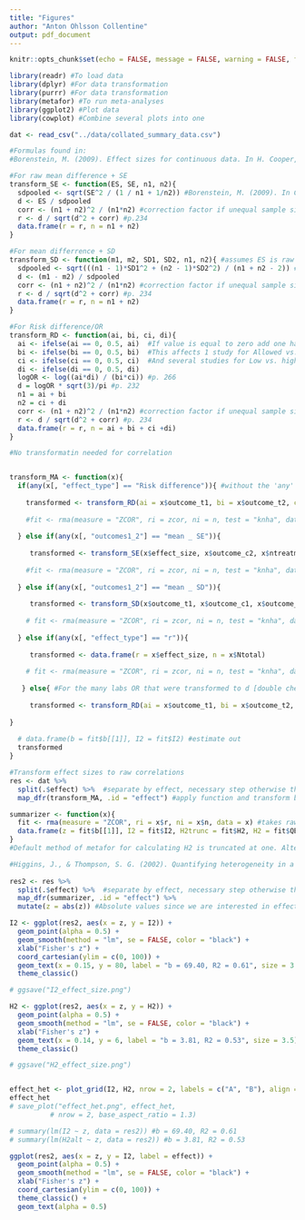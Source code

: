 ```yaml
---
title: "Figures"
author: "Anton Ohlsson Collentine"
output: pdf_document
---
```


```r
knitr::opts_chunk$set(echo = FALSE, message = FALSE, warning = FALSE, fig.width = 6, fig.asp = 1.3)
```

```r
library(readr) #To load data
library(dplyr) #For data transformation
library(purrr) #For data transformation
library(metafor) #To run meta-analyses
library(ggplot2) #Plot data
library(cowplot) #Combine several plots into one

dat <- read_csv("../data/collated_summary_data.csv")
```

```r
#Formulas found in: 
#Borenstein, M. (2009). Effect sizes for continuous data. In H. Cooper, L. V. Hedges, & J. C. Valentine (Eds.), The handbook of research synthesis and meta-analysis (2nd ed., pp. 221-235). New York: Russell Sage Foundation.

#For raw mean difference + SE
transform_SE <- function(ES, SE, n1, n2){ 
  sdpooled <- sqrt(SE^2 / (1 / n1 + 1/n2)) #Borenstein, M. (2009). In Cooper & Hedges. p. 224
  d <- ES / sdpooled
  corr <- (n1 + n2)^2 / (n1*n2) #correction factor if unequal sample sizes. p.234
  r <- d / sqrt(d^2 + corr) #p.234
  data.frame(r = r, n = n1 + n2)
}

#For mean differrence + SD
transform_SD <- function(m1, m2, SD1, SD2, n1, n2){ #assumes ES is raw mean difference
  sdpooled <- sqrt(((n1 - 1)*SD1^2 + (n2 - 1)*SD2^2) / (n1 + n2 - 2)) #page 226. 
  d <- (m1 - m2) / sdpooled
  corr <- (n1 + n2)^2 / (n1*n2) #correction factor if unequal sample sizes, p.234
  r <- d / sqrt(d^2 + corr) #p. 234
  data.frame(r = r, n = n1 + n2)
}

#For Risk difference/OR
transform_RD <- function(ai, bi, ci, di){
  ai <- ifelse(ai == 0, 0.5, ai)  #If value is equal to zero add one half so as to not divide by zero
  bi <- ifelse(bi == 0, 0.5, bi)  #This affects 1 study for Allowed vs. forbidden
  ci <- ifelse(ci == 0, 0.5, ci)  #And several studies for Low vs. high category scales
  di <- ifelse(di == 0, 0.5, di)
  logOR <- log((ai*di) / (bi*ci)) #p. 266
  d = logOR * sqrt(3)/pi #p. 232
  n1 = ai + bi
  n2 = ci + di
  corr <- (n1 + n2)^2 / (n1*n2) #correction factor if unequal sample sizes, p. 234
  r <- d / sqrt(d^2 + corr) #p. 234
  data.frame(r = r, n = ai + bi + ci +di)
}

#No transformatin needed for correlation


transform_MA <- function(x){
  if(any(x[, "effect_type"] == "Risk difference")){ #without the 'any' we will get warnings because we apply 'if' to a vector
    
    transformed <- transform_RD(ai = x$outcome_t1, bi = x$outcome_t2, ci = x$outcome_c1, di = x$outcome_c2)
    
    #fit <- rma(measure = "ZCOR", ri = zcor, ni = n, test = "knha", data = transformed)
    
  } else if(any(x[, "outcomes1_2"] == "mean _ SE")){  
    
     transformed <- transform_SE(x$effect_size, x$outcome_c2, x$ntreatment, x$ncontrol)
    
    #fit <- rma(measure = "ZCOR", ri = zcor, ni = n, test = "knha", data = transformed)
  
  } else if(any(x[, "outcomes1_2"] == "mean _ SD")){  
    
     transformed <- transform_SD(x$outcome_t1, x$outcome_c1, x$outcome_t2, x$outcome_c2, x$ntreatment, x$ncontrol)
    
    # fit <- rma(measure = "ZCOR", ri = zcor, ni = n, test = "knha", data = transformed)
 
  } else if(any(x[, "effect_type"] == "r")){
    
     transformed <- data.frame(r = x$effect_size, n = x$Ntotal)
    
    # fit <- rma(measure = "ZCOR", ri = zcor, ni = n, test = "knha", data = transformed)
 
   } else{ #For the many labs OR that were transformed to d [double check]
    
     transformed <- transform_RD(ai = x$outcome_t1, bi = x$outcome_t2, ci = x$outcome_c1, di = x$outcome_c2)
     
}
  
  # data.frame(b = fit$b[[1]], I2 = fit$I2) #estimate out
  transformed
}


```

```r
#Transform effect sizes to raw correlations
res <- dat %>% 
  split(.$effect) %>%  #separate by effect, necessary step otherwise the function is applied overall
  map_dfr(transform_MA, .id = "effect") #apply function and transform back from list to dataframe

```

```r
summarizer <- function(x){
  fit <- rma(measure = "ZCOR", ri = x$r, ni = x$n, data = x) #takes raw correlation as input
  data.frame(z = fit$b[[1]], I2 = fit$I2, H2trunc = fit$H2, H2 = fit$QE / (fit$k - 1)) #estimates out
}
#Default method of metafor for calculating H2 is truncated at one. Alternative method for calculating H2 provides information also on excessive homogeneity, i.e, less variability than expected by chance (that is, does not have a lower limit of 1). This method computes H2 as originally specified by Higgins & Thompson instead of using the more general method of metafor (see ?print.rma.uni).

#Higgins, J., & Thompson, S. G. (2002). Quantifying heterogeneity in a meta-analysis. Statistics in medicine, 21(11), 1539-1558.
  
res2 <- res %>% 
  split(.$effect) %>%  #separate by effect, necessary step otherwise the function is applied overall
  map_dfr(summarizer, .id = "effect") %>% 
  mutate(z = abs(z)) #Absolute values since we are interested in effect size rather than direction
```

```r

I2 <- ggplot(res2, aes(x = z, y = I2)) +
  geom_point(alpha = 0.5) +
  geom_smooth(method = "lm", se = FALSE, color = "black") +
  xlab("Fisher's z") +
  coord_cartesian(ylim = c(0, 100)) +
  geom_text(x = 0.15, y = 80, label = "b = 69.40, R2 = 0.61", size = 3.5) +
  theme_classic()

# ggsave("I2_effect_size.png")

H2 <- ggplot(res2, aes(x = z, y = H2)) + 
  geom_point(alpha = 0.5) +
  geom_smooth(method = "lm", se = FALSE, color = "black") +
  xlab("Fisher's z") +
  geom_text(x = 0.14, y = 6, label = "b = 3.81, R2 = 0.53", size = 3.5) +
  theme_classic()

# ggsave("H2_effect_size.png")


effect_het <- plot_grid(I2, H2, nrow = 2, labels = c("A", "B"), align = "v") #combine plots
effect_het
# save_plot("effect_het.png", effect_het,
          # nrow = 2, base_aspect_ratio = 1.3)

# summary(lm(I2 ~ z, data = res2)) #b = 69.40, R2 = 0.61
# summary(lm(H2alt ~ z, data = res2)) #b = 3.81, R2 = 0.53
```

```r
ggplot(res2, aes(x = z, y = I2, label = effect)) +
  geom_point(alpha = 0.5) +
  geom_smooth(method = "lm", se = FALSE, color = "black") +
  xlab("Fisher's z") +
  coord_cartesian(ylim = c(0, 100)) +
  theme_classic() +
  geom_text(alpha = 0.5)
```


